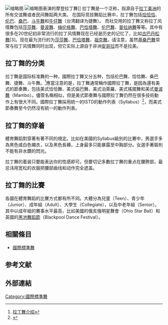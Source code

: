 [[File:Ballroom_dance.jpg|缩略图]]
[[File:Michael_and_Fala_Dance_2.jpg|缩略图]]表演的摩登拉丁舞]]
拉丁舞是一个泛称，指源自于[[拉丁美洲|拉丁美洲]]的所有交谊舞或者民间舞蹈两大类。
在国际竞技舞蹈比赛中，拉丁舞包括[[恰恰恰|恰恰恰]]、[[伦巴|伦巴]]、[[桑巴|桑巴]]、[[斗牛舞|斗牛舞]]和[[牛仔舞|牛仔舞]]（台湾翻译为捷舞）。
而社交用的拉丁舞又称拉丁风情舞包括[[莎莎舞|莎莎舞]]、[[曼波舞|曼波舞]]、[[梅伦格舞|梅伦格舞]]、[[巴恰塔舞|巴恰塔舞]]、[[伦巴舞|伦巴舞]]、[[普拉纳舞|普拉纳舞]]等等。其中有很多在20世纪初非常流行的拉丁风情舞现在已经是历史的记忆了，比如[[古巴丹松舞|古巴丹松舞]][3]。现在最为流行的为[[莎莎舞|莎莎舞]]、[[巴恰塔舞|巴恰塔舞]]、[[祖克舞|祖克舞]]。请注意，虽然[[基桑巴舞|基桑巴舞]]常常与拉丁风情舞同时出现，但它实际上源自于非洲[[安哥拉|安哥拉]]而不是拉美。

== 拉丁舞的分类 ==
拉丁舞是国际标准舞的一种，國際拉丁舞又分五种，包括伦巴舞、恰恰舞、桑巴舞、捷舞、斗牛舞。<ref>[http://www.chinadance.com/article-9875-1.html 拉丁舞介绍]{{dead link|date=2018年3月 |bot=InternetArchiveBot |fix-attempted=yes }}</ref>應當注意的是，拉丁舞通常稱作國際拉丁舞，是因為還有美式的節奏舞，包括美式恰恰舞、美式倫巴舞、美式泊萊羅、美式搖擺舞和美式[[曼波舞|曼波舞]]（Mambo）。儘管名稱相似，但是美式節奏舞与國際拉丁舞仍然在很多技術動作上有很大不同。國際拉丁舞採用統一的ISTD的動作列表（Syllabus）<ref>{{Cite web |url=http://www.usistd.org/index.php?option=com_content&task=view&id=39&Itemid=51 |title=存档副本 |access-date=2012-10-22 |archive-date=2016-04-30 |archive-url=https://web.archive.org/web/20160430170727/http://www.usistd.org/index.php?option=com_content&task=view&id=39&Itemid=51 |dead-url=no }}</ref>，而美式節奏舞至今仍然沒有統一的動作列表。

== 拉丁舞的穿着 ==
體育舞蹈對穿著有著不同的規定。比如在美國的Syllabus級別的比賽中，男選手多為黑色或白色襯衣，以及黑色長褲，上身最多只能暴露至中胸部分。女選手著裝則不能有非水鑽的閃光。

拉丁舞的着装只要能表达你的性感即可。但要切记多數拉丁舞的重点在腰胯部，最忌讳用宽松的衣服把腰部曲线和动作完全遮盖。

== 拉丁舞的比賽 ==
各國在體育舞蹈的比賽方式都有所不同。大體分為兒童（Teen）、青少年（Junior）、成年組（Adult）、大學生（Collegiate），以及中老年組（Senior）。其中以成年組的賽事水平最高，比如美國的俄亥俄明星舞會（Ohio Star Ball）和英國的[[黑池舞蹈節|黑池舞蹈節]]（Blackpool Dance Festival）。

==相關條目==
* [[國際標準舞|國際標準舞]]

== 参考文献 ==
<div class="references-small">
<references></references>
</div>

== 外部連結 ==

[[Category:國際標準舞|Category:國際標準舞]]